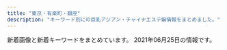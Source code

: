 ```yaml
---
title: "東京・有楽町・銀座"
description: "キーワード別にの巨乳アジアン・チャイナエステ嬢情報をまとめました。"
---
```


新着画像と新着キーワードをまとめています。
2021年06月25日の情報です。

<DmmAffiliateIns />
<KeywordTable
  shops={
    [
    {
        "station": "\u8305\u5834\u753a\u99c511\u756a\u51fa\u53e3",
        "url": "http://www.kayabatyo-massage.work/",
        "img_links": [
            "http://www.kayabatyo-massage.work/images/mainvisual_01_s.jpg",
            "http://www.kayabatyo-massage.work/images/mainvisual_02_s.jpg",
            "http://www.kayabatyo-massage.work/images/sw_home.png",
            "http://www.kayabatyo-massage.work/images/recruit/nagare_06.png",
            "http://www.kayabatyo-massage.work/images/icon_ranking_03.png",
            "http://www.kayabatyo-massage.work/staff/hinata.jpg",
            "http://www.kayabatyo-massage.work/images/sw_tel.png",
            "http://www.kayabatyo-massage.work/images/recruit/nagare_02.jpg",
            "http://www.kayabatyo-massage.work/images/recruit/nagare_05.png",
            "http://www.kayabatyo-massage.work/images/head_interior.jpg",
            "http://www.kayabatyo-massage.work/images/icon_ranking_01.png",
            "http://www.kayabatyo-massage.work/images/recruit/nagare_01.jpg",
            "http://www.kayabatyo-massage.work/images/mainvisual_01.jpg",
            "http://www.kayabatyo-massage.work/images/recruit/req_03.jpg",
            "http://www.kayabatyo-massage.work/images/recruit/nagare_07.png",
            "http://www.kayabatyo-massage.work/images/no_image.jpg",
            "http://www.kayabatyo-massage.work/images/icon_new.png",
            "http://www.kayabatyo-massage.work/images/recruit/point_07.png",
            "http://www.kayabatyo-massage.work/images/recruit/point_03.png",
            "http://www.kayabatyo-massage.work/images/mainvisual_02.jpg",
            "http://www.kayabatyo-massage.work/images/recruit/point_04.png",
            "http://www.kayabatyo-massage.work/images/recruit/message_03.png",
            "http://www.kayabatyo-massage.work/images/recruit/sp_mainvisual.jpg",
            "http://www.kayabatyo-massage.work/staff/kaoru.jpg",
            "http://www.kayabatyo-massage.work/images/recruit/point_06.png",
            "http://www.kayabatyo-massage.work/images/recruit/point_05.png",
            "http://www.kayabatyo-massage.work/images/recruit/nagare_03.jpg",
            "http://www.kayabatyo-massage.work/images/head_therapist.jpg",
            "http://www.kayabatyo-massage.work/images/recruit/point_08.png",
            "http://www.kayabatyo-massage.work/images/trigger.jpg",
            "http://www.kayabatyo-massage.work/images/icon_ranking_02.png",
            "http://www.kayabatyo-massage.work/images/recruit/point_09.png",
            "http://www.kayabatyo-massage.work/staff/nanami.jpg"
        ],
        "keywords": {},
        "name": "Angela"
    },
    {
        "station": "\u8305\u5834\u753a\u99c510\u756a\u51fa\u53e3",
        "keywords": {},
        "name": "\u6975\u4e0a\u30e1\u30f3\u30ba\u30a2\u30ed\u30de\u65e5\u672c\u6a4b",
        "url": "https://aroma.tyo.cm/",
        "img_links": []
    },
    {
        "name": "COMODO -\u30b3\u30e2\u30c9-",
        "url": "http://www.comodo.relaxjp.info/",
        "keywords": {
            "88": 1,
            "D": 10,
            "85": 2,
            "90": 1,
            "E": 1,
            "C": 1,
            "87": 9
        },
        "img_links": [
            "http://www.comodo.relaxjp.info/files/012-02.jpg",
            "http://www.comodo.relaxjp.info/files/003.jpg",
            "http://www.comodo.relaxjp.info/files/002-02.jpg",
            "http://www.comodo.relaxjp.info/images/s_link.jpg",
            "http://www.comodo.relaxjp.info/files/014-03.jpg",
            "http://www.comodo.relaxjp.info/files/010-02.jpg",
            "http://www.comodo.relaxjp.info/files/007-03.jpg",
            "http://www.comodo.relaxjp.info/files/012.jpg",
            "http://www.comodo.relaxjp.info/files/011.jpg",
            "http://www.comodo.relaxjp.info/files/010.jpg",
            "http://www.comodo.relaxjp.info/files/001.jpg",
            "http://www.comodo.relaxjp.info/files/007.jpg",
            "http://www.comodo.relaxjp.info/files/013-03.jpg",
            "http://www.comodo.relaxjp.info/files/016-03.jpg",
            "http://www.comodo.relaxjp.info/files/002.jpg",
            "http://www.comodo.relaxjp.info/files/015-03.jpg",
            "http://www.comodo.relaxjp.info/files/014-02.jpg",
            "http://www.comodo.relaxjp.info/files/017-03.jpg",
            "http://www.comodo.relaxjp.info/files/013.jpg",
            "http://www.comodo.relaxjp.info/images/bj3.jpg",
            "http://www.comodo.relaxjp.info/images/bj1.jpg",
            "http://www.comodo.relaxjp.info/files/014.jpg",
            "http://www.comodo.relaxjp.info/images/top.png",
            "http://www.comodo.relaxjp.info/files/010-03.jpg",
            "http://www.comodo.relaxjp.info/files/002-03.jpg",
            "http://www.comodo.relaxjp.info/files/015.jpg",
            "http://www.comodo.relaxjp.info/files/016-02.jpg",
            "http://www.comodo.relaxjp.info/files/011-03.jpg",
            "http://www.comodo.relaxjp.info/files/005-02.jpg",
            "http://www.comodo.relaxjp.info/files/013-02.jpg",
            "http://www.comodo.relaxjp.info/files/001-02.jpg",
            "http://www.comodo.relaxjp.info/files/003-03.jpg",
            "http://www.comodo.relaxjp.info/images/s_news.jpg",
            "http://www.comodo.relaxjp.info/images/s_info.jpg",
            "http://www.comodo.relaxjp.info/files/015-02.jpg",
            "http://www.comodo.relaxjp.info/files/003-02.jpg",
            "http://www.comodo.relaxjp.info/files/012-03.jpg",
            "http://www.comodo.relaxjp.info/files/007-02.jpg",
            "http://www.comodo.relaxjp.info/files/016.jpg",
            "http://www.comodo.relaxjp.info/images/hua.jpg",
            "http://www.comodo.relaxjp.info/files/017.jpg",
            "http://www.comodo.relaxjp.info/files/011-02.jpg",
            "http://www.comodo.relaxjp.info/files/005.jpg",
            "http://www.comodo.relaxjp.info/images/s_staff.jpg",
            "http://www.comodo.relaxjp.info/files/017-02.jpg",
            "http://www.comodo.relaxjp.info/files/001-03.jpg",
            "http://www.comodo.relaxjp.info/files/005-03.jpg"
        ],
        "station": "\u99ac\u55b0\u6a2a\u5c71\u99c5A2\u51fa\u53e3"
    },
    {
        "keywords": {
            "D": 5,
            "89": 4,
            "C": 3,
            "87": 2
        },
        "station": "\u8305\u5834\u753a\u99c51\u756a\u51fa\u53e3",
        "name": "\u685c\uff5e\u3055\u304f\u3089\uff5e",
        "url": "http://sakura.relaxnabi.com/",
        "img_links": [
            "http://sakura.relaxnabi.com/css/nav/nav-001.png",
            "http://sakura.relaxnabi.com/css/nav/nav-005.png",
            "http://sakura.relaxnabi.com/css/nav/nav-002.png",
            "http://sakura.relaxnabi.com/css/topright02.jpg",
            "http://sakura.relaxnabi.com/css/nav/nav-004.png",
            "http://sakura.relaxnabi.com/css/staff/staff003.jpg",
            "http://sakura.relaxnabi.com/css/staff/staff18.jpg",
            "http://sakura.relaxnabi.com/css/cam00001.png",
            "http://sakura.relaxnabi.com/css/staff/staff002.jpg",
            "http://sakura.relaxnabi.com/css/tel03.png",
            "http://sakura.relaxnabi.com/css/nav/nav-006.png",
            "http://sakura.relaxnabi.com/css/topleft01.png",
            "http://sakura.relaxnabi.com/css/staff/staff004.jpg",
            "http://sakura.relaxnabi.com/css/staff/staff005.jpg",
            "http://sakura.relaxnabi.com/css/staff/staff001.jpg",
            "http://sakura.relaxnabi.com/css/topleft02.png",
            "http://sakura.relaxnabi.com/css/nav/nav-003.png"
        ]
    },
    {
        "url": "http://koikst.xyz/",
        "keywords": {
            "E": 3,
            "85": 2,
            "89": 3,
            "C": 2
        },
        "station": "JR\u6771\u4eac\u99c5\u516b\u91cd\u6d32\u53e3",
        "img_links": [
            "http://koikst.xyz/_src/20886148/therapist-ito.jpg",
            "http://koikst.xyz/_src/20886009/img_2917.jpg",
            "http://koikst.xyz/_src/20886283/img20170527114635169213.png",
            "http://sunflower.jp.net/5.jpg",
            "http://koikst.xyz/_src/20886103/up.png",
            "http://koikst.xyz/_src/20886010/img_3017.jpg",
            "http://koikst.xyz/_src/20886007/_k3_6020.jpg",
            "http://koikst.xyz/_src/20886019/up.png",
            "http://koikst.xyz/_src/21089124/img20180325193504865361.png",
            "http://koikst.xyz/_src/20886231/_dsf0770_pp.jpg",
            "http://koikst.xyz/_src/20991736/t02200330_0640096013249885015.jpg",
            "http://koikst.xyz/_src/20886064/index_37.png",
            "http://koikst.xyz/_src/20886305/therapist-ito.jpg",
            "http://koikst.xyz/_src/20886061/index_34.png",
            "http://sunflower.jp.net/2.jpg",
            "http://koikst.xyz/_src/20886122/up.png",
            "http://koikst.xyz/_src/20886059/sign.png",
            "http://koikst.xyz/_src/20886310/wechatimg405.jpg",
            "http://koikst.xyz/_src/20885836/sign.jpg",
            "http://sunflower.jp.net/3.jpg",
            "http://koikst.xyz/_src/20886211/07958eda583eff2b24876adf03c0a434.jpg",
            "http://koikst.xyz/_src/51067440/wechatimg723.jpg",
            "http://koikst.xyz/_src/20886062/index_35.png",
            "http://koikst.xyz/_src/20886222/up.png",
            "http://koikst.xyz/_src/20886006/wechatimg36.jpg",
            "http://koikst.xyz/_src/20886063/index_36.png",
            "http://koikst.xyz/_src/20886058/sign.png",
            "http://koikst.xyz/_src/20885811/up.png",
            "http://koikst.xyz/_src/20886229/_dsf0778_pp.jpg",
            "http://koikst.xyz/_src/51067437/wechatimg724.jpg",
            "http://koikst.xyz/_src/20886060/index_33.png",
            "http://koikst.xyz/_src/20885828/up.png",
            "http://koikst.xyz/_src/51067433/wechatimg726.jpg",
            "http://koikst.xyz/_src/20886008/_k3_6019.jpg",
            "http://koikst.xyz/_src/20886233/906ab10dd05fdcaee1fa99bd6e5779ea.jpg",
            "http://koikst.xyz/_src/20886066/slider2.png",
            "http://koikst.xyz/_src/20885809/www.cman.png",
            "http://sunflower.jp.net/6.jpg",
            "http://koikst.xyz/_src/20885997/up.png",
            "http://koikst.xyz/_src/20886308/t02200330_0640096013249885015.jpg",
            "http://koikst.xyz/_src/20886303/07958eda583eff2b24876adf03c0a434.jpg",
            "http://koikst.xyz/_src/20886235/t02200330_0640096013249885015.jpg",
            "http://koikst.xyz/_src/51067435/wechatimg725.jpg",
            "http://koikst.xyz/_src/20886035/up.png",
            "http://koikst.xyz/_src/20886287/9c88380aa0315ec9292225a3223d62d9.jpg",
            "http://koikst.xyz/_src/20885845/up.png",
            "http://sunflower.jp.net/1.jpg",
            "http://koikst.xyz/_src/20886300/media-20170919.jpg",
            "http://koikst.xyz/_src/20886092/therapist-ito.jpg",
            "http://koikst.xyz/_src/20886065/index_38.png",
            "http://koikst.xyz/_src/20886111/_dsf0778_pp.jpg",
            "http://koikst.xyz/_src/20886005/wechatimg35.jpg"
        ],
        "name": "\u60a0"
    },
    {
        "name": "\u3086\u3089\u308a\u9999",
        "img_links": [
            "http://yurarika.work/staff/rara.jpg",
            "http://yurarika.work/staff/mirai1.jpg",
            "http://yurarika.work/staff/mika2.jpg",
            "http://yurarika.work/staff/aya2.jpg",
            "http://yurarika.work/staff/aya1.jpg",
            "http://yurarika.work/staff/rara2.jpg",
            "http://yurarika.work/staff/mika1.jpg",
            "http://yurarika.work/staff/mirai2.jpg",
            "http://yurarika.work/staff/mika.jpg",
            "http://yurarika.work/staff/mirai.jpg",
            "http://yurarika.work/img/all/loader.png",
            "http://yurarika.work/staff/rara1.jpg",
            "http://yurarika.work/staff/aya.jpg"
        ],
        "url": "http://yurarika.work/",
        "station": "\u6c34\u5929\u5bae\u524d\u99c58\u756a\u51fa\u53e3",
        "keywords": {
            "88": 6,
            "85": 10,
            "C": 14,
            "D": 6,
            "86": 4
        }
    },
    {
        "name": "\u30e9\u30d5\u30a3\u30fc\u30eb",
        "station": "\u65b0\u65e5\u672c\u6a4b\u99c55\u756a\u51fa\u53e3",
        "url": "http://s-este.net/",
        "keywords": {},
        "img_links": []
    },
    {
        "station": "JR\u65b0\u65e5\u672c\u6a4b\u99c56\u756a\u51fa\u53e3",
        "keywords": {
            "F": 2,
            "86": 4,
            "C": 36
        },
        "img_links": [
            "https://melodyspa.tokyo/images/st/yui.jpg",
            "https://melodyspa.tokyo/images/st/mina2.jpg",
            "https://melodyspa.tokyo/images/st/ringo.jpg",
            "https://melodyspa.tokyo/images/st/risa.jpg",
            "https://melodyspa.tokyo/images/st/yuri.jpg",
            "https://melodyspa.tokyo/images/st/you2.jpg",
            "https://melodyspa.tokyo/images/st/miho.jpg",
            "https://melodyspa.tokyo/images/st/st_.jpg",
            "https://melodyspa.tokyo/images/st/mina.jpg",
            "https://melodyspa.tokyo/images/st/rara2.jpg",
            "https://melodyspa.tokyo/images/st/yuna1.jpg",
            "https://melodyspa.tokyo/images/share/pagetop.png",
            "https://melodyspa.tokyo/images/st/yuna.jpg",
            "https://melodyspa.tokyo/images/st/you3.jpg",
            "https://melodyspa.tokyo/images/topimage/topimage.jpg",
            "https://melodyspa.tokyo/images/st/you.jpg",
            "https://melodyspa.tokyo/images/st/yuna2.jpg"
        ],
        "url": "https://melodyspa.tokyo/",
        "name": "Melody Spa -\u30e1\u30ed\u30c7\u30a3 \u30b9\u30d1-"
    },
    {
        "url": "https://angel-love.tyo.cm/",
        "name": "IRIS\u9280\u5ea7",
        "keywords": {
            "85": 10,
            "86": 5,
            "83": 5,
            "87": 5,
            "D": 20,
            "E": 5
        },
        "station": "\u9280\u5ea7\u99c5A5\u51fa\u53e3",
        "img_links": [
            "https://angel-love.tyo.cm/images/news_bj1.jpg",
            "https://angel-love.tyo.cm/images/room3.jpg",
            "https://angel-love.tyo.cm/photos/sites/27/2021/06/2021061603044938.jpg",
            "https://angel-love.tyo.cm/images/room4.jpg",
            "https://angel-love.tyo.cm/photos/sites/27/2021/06/2021061603040833.jpg",
            "https://angel-love.tyo.cm/photos/sites/27/2021/06/2021061603025566.jpg",
            "https://angel-love.tyo.cm/photos/sites/27/2021/06/2021061603034274.jpg",
            "https://angel-love.tyo.cm/images/news_bj3.jpg",
            "https://angel-love.tyo.cm/photos/sites/27/2021/06/2021061603031939.jpg",
            "https://angel-love.tyo.cm/images/s1.jpg",
            "https://angel-love.tyo.cm/images/s_staff.png",
            "https://angel-love.tyo.cm/images/mobile.jpg",
            "https://angel-love.tyo.cm/images/room1.jpg",
            "https://angel-love.tyo.cm/images/top.jpg",
            "https://angel-love.tyo.cm/images/s_news.jpg",
            "https://angel-love.tyo.cm/images/room2.jpg",
            "https://angel-love.tyo.cm/images/info.jpg",
            "https://angel-love.tyo.cm/images/s3.jpg"
        ]
    },
    {
        "station": "\u8305\u5834\u753a\u99c52\u756a\u51fa\u53e3",
        "img_links": [
            "https://kayabacho-mensesthe.com/wp/wp-content/uploads/2019/11/mitsuki-e1574244365134.jpg",
            "https://kayabacho-mensesthe.com/staff/mitsuki-s1.jpg",
            "https://kayabacho-mensesthe.com/wp/wp-content/uploads/2019/12/emi.jpg",
            "https://kayabacho-mensesthe.com/room/room-l2.jpg",
            "https://kayabacho-mensesthe.com/images/main3.jpg",
            "https://kayabacho-mensesthe.com/room/room-l8.jpg",
            "https://kayabacho-mensesthe.com/wp/wp-content/uploads/2020/03/IMG_1740-225x300.jpg",
            "https://kayabacho-mensesthe.com/images/top2.jpg",
            "https://kayabacho-mensesthe.com/icon/line.png",
            "https://kayabacho-mensesthe.com/wp/wp-content/uploads/2021/05/yuki-l.jpg",
            "https://kayabacho-mensesthe.com/room/room-l3.jpg",
            "https://kayabacho-mensesthe.com/icon/yelp.png",
            "https://kayabacho-mensesthe.com/staff/misaki-s1.jpg",
            "https://kayabacho-mensesthe.com/staff/yuna-s1.jpg",
            "https://kayabacho-mensesthe.com/images/top1.jpg",
            "https://kayabacho-mensesthe.com/images/flower.png",
            "https://kayabacho-mensesthe.com/images/main2.jpg",
            "https://kayabacho-mensesthe.com/images/mensesthe.jpg",
            "https://kayabacho-mensesthe.com/images/clear.png",
            "https://kayabacho-mensesthe.com/link/mens-esthe.png",
            "https://kayabacho-mensesthe.com/staff/urara-s1.jpg",
            "https://kayabacho-mensesthe.com/wp/wp-content/uploads/2021/01/yuna.jpg",
            "https://kayabacho-mensesthe.com/staff/miyu-s1.jpg",
            "https://kayabacho-mensesthe.com/room/room-l4.jpg",
            "https://kayabacho-mensesthe.com/room/room-l7.jpg",
            "https://kayabacho-mensesthe.com/wp/wp-content/uploads/2019/12/misaki.jpg",
            "https://kayabacho-mensesthe.com/wp/wp-content/uploads/2020/08/ayaka-1.jpg",
            "https://kayabacho-mensesthe.com/wp/wp-content/uploads/2019/12/IMG_8988.jpg",
            "https://kayabacho-mensesthe.com/wp/wp-content/uploads/2020/02/miyu.jpg",
            "https://kayabacho-mensesthe.com/icon/facebook.png",
            "https://kayabacho-mensesthe.com/wp/wp-content/uploads/2019/09/koko-1.jpg",
            "https://kayabacho-mensesthe.com/wp/wp-content/uploads/2020/10/aki-s1-150x150.jpg",
            "https://kayabacho-mensesthe.com/room/room-l5.jpg",
            "https://kayabacho-mensesthe.com/staff/emi-s1.jpg",
            "https://kayabacho-mensesthe.com/images/main1.jpg",
            "https://kayabacho-mensesthe.com/icon/twitter.png",
            "https://kayabacho-mensesthe.com/wp/wp-content/uploads/2020/08/ayaka-1-200x300.jpg",
            "https://kayabacho-mensesthe.com/staff/nao-s1.jpg",
            "https://kayabacho-mensesthe.com/images/main4.jpg",
            "https://kayabacho-mensesthe.com/wp/wp-content/uploads/2020/11/urara3.jpg",
            "https://kayabacho-mensesthe.com/images/top3.jpg",
            "https://kayabacho-mensesthe.com/staff/yuki-s.jpg",
            "https://kayabacho-mensesthe.com/wp/wp-content/uploads/2021/05/yuki-s-150x150.jpg",
            "https://kayabacho-mensesthe.com/room/room-l1.jpg",
            "https://kayabacho-mensesthe.com/images/footer-l.png",
            "https://kayabacho-mensesthe.com/staff/ayaka-s1.jpg",
            "https://kayabacho-mensesthe.com/room/room-l6.jpg",
            "https://kayabacho-mensesthe.com/images/footer-r.png",
            "https://kayabacho-mensesthe.com/wp/wp-content/uploads/2019/12/mitsuki.jpg",
            "https://kayabacho-mensesthe.com/staff/rin-s1.jpg"
        ],
        "url": "https://kayabacho-mensesthe.com/",
        "name": "Spa Ananda",
        "keywords": {
            "D": 12,
            "C": 11,
            "E": 2
        }
    },
    {
        "station": "\u5c0f\u4f1d\u99ac\u753a\u99c51\u756a\u51fa\u53e3",
        "url": "http://lucky.geo.jp/",
        "img_links": [
            "http://lucky.geo.jp/dozdLZQPkhPUwC2.png",
            "http://lucky.geo.jp/2/uploadimg/1615487001.jpeg",
            "http://lucky.geo.jp/2/uploadimg/1593756798.jpg",
            "http://lucky.geo.jp/vis_theptframe.png",
            "http://lucky.geo.jp/2/uploadimg/1613285139.jpeg",
            "http://lucky.geo.jp/int1.png",
            "http://lucky.geo.jp/2/uploadimg/1565558725.jpg",
            "http://lucky.geo.jp/2/uploadimg/1596225793.jpg",
            "https://LUCKY.pwchp.com/images/vis_theptframe.png",
            "http://lucky.geo.jp/2/uploadimg/1597029716.jpg",
            "http://lucky.geo.jp/2/uploadimg/1610000464.jpeg",
            "http://lucky.geo.jp/2/uploadimg/1589888939.jpg",
            "http://lucky.geo.jp/2/uploadimg/1610946975.jpeg",
            "http://lucky.geo.jp/2/uploadimg/1593756884.jpg",
            "http://lucky.geo.jp/2/uploadimg/1574764277.jpg",
            "http://lucky.geo.jp/2/uploadimg/1619245065.jpeg"
        ],
        "keywords": {
            "87": 24,
            "C": 48,
            "83": 48,
            "E": 24,
            "D": 24,
            "92": 12,
            "90": 48,
            "85": 24
        },
        "name": "LUCKY \uff5e\u30e9\u30c3\u30ad\u30fc\uff5e"
    },
    {
        "name": "Dream",
        "img_links": [
            "https://ningyocho-esthe.work/images/dream/staff/2.jpg",
            "https://ningyocho-esthe.work/images/dream/staff/3.jpg",
            "https://ningyocho-esthe.work/images/dream/staff/ni.jpeg",
            "https://ningyocho-esthe.work/images/dream/common/gallery_01.png",
            "https://ningyocho-esthe.work/images/dream/common/gallery_05.png",
            "https://ningyocho-esthe.work/images/dream/home/teaser.png",
            "https://ningyocho-esthe.work/images/dream/staff/imgapp6.jpg",
            "https://ningyocho-esthe.work/images/dream/staff/\u5929\u4f7f\u591c\u6708.jpeg",
            "https://ningyocho-esthe.work/images/dream/common/credit_03.png",
            "https://ningyocho-esthe.work/images/dream/staff/13.jpg",
            "https://ningyocho-esthe.work/images/dream/staff/1.jpg",
            "https://ningyocho-esthe.work/images/dream/staff/\u30ca\u30ca.jpg",
            "https://ningyocho-esthe.work/images/dream/common/side_bnr_01.png",
            "https://ningyocho-esthe.work/images/dream/nvpuai2.jpeg",
            "https://ningyocho-esthe.work/images/dream/home/image_02.png",
            "https://ningyocho-esthe.work/images/dream/common/gallery_10.png",
            "https://ningyocho-esthe.work/images/dream/staff/imgapp_1.jpg",
            "https://ningyocho-esthe.work/images/dream/common/gallery_07.png",
            "https://ningyocho-esthe.work/images/dream/home/image_03.png",
            "https://ningyocho-esthe.work/images/dream/common/gallery_06.png",
            "https://ningyocho-esthe.work/images/dream/common/gallery_04.png",
            "https://ningyocho-esthe.work/images/dream/common/gallery_09.png",
            "https://ningyocho-esthe.work/images/dream/common/gallery_02.png",
            "https://ningyocho-esthe.work/images/dream/staff/\u3042\u307f.jpg",
            "https://ningyocho-esthe.work/images/dream/home/image_01.png",
            "https://ningyocho-esthe.work/images/dream/common/side_bnr_02.png",
            "https://ningyocho-esthe.work/images/dream/common/header_info.png",
            "https://ningyocho-esthe.work/images/dream/common/gallery_03.png",
            "https://ningyocho-esthe.work/images/dream/staff/imgapp_3.jpg",
            "https://ningyocho-esthe.work/images/dream/common/header_phone_pc.png",
            "https://ningyocho-esthe.work/images/dream/common/credit_01.png",
            "https://ningyocho-esthe.work/images/dream/common/credit_02.png",
            "https://ningyocho-esthe.work/images/dream/common/gallery_08.png"
        ],
        "url": "https://ningyocho-esthe.work/",
        "station": "\u4eba\u5f62\u753a\u99c5A1\u51fa\u53e3",
        "keywords": {
            "\u30bb\u30af\u30b7\u30fc": 3,
            "88": 1
        }
    },
    {
        "keywords": {
            "C": 9
        },
        "img_links": [
            "http://arm-heal.com/pic/topimg1.png",
            "http://arm-heal.com/pic/topimg2.png",
            "http://arm-heal.com/pic/head.jpg",
            "http://arm-heal.com/img/ttl_staff.jpg",
            "http://arm-heal.com/staff/miki/01.jpg",
            "http://arm-heal.com/img/ttl_rec.png",
            "http://arm-heal.com/staff/kiki/01.jpg",
            "http://arm-heal.com/img/ttl_mobile.png",
            "http://arm-heal.com/pic/topimg5.png",
            "http://arm-heal.com/staff/yuki/01.jpg",
            "http://arm-heal.com/staff/yuuyuu/01.jpg",
            "http://arm-heal.com/img/att.png",
            "http://arm-heal.com/img/corona.png",
            "http://arm-heal.com/staff/mimi/01.jpg",
            "http://arm-heal.com/i/files/homeimg.jpg",
            "http://arm-heal.com/pic/topimg3.png",
            "http://arm-heal.com/staff/aya/01.jpg",
            "http://arm-heal.com/staff/ai/01.jpg",
            "http://arm-heal.com/pic/topimg4.png"
        ],
        "name": "\u7d05\u8449",
        "url": "http://arm-heal.com/",
        "station": "\u516b\u4e01\u5800\u99c5A5\u53e3"
    },
    {
        "name": "\u7652\u3057\u306e\u6d77",
        "station": "\u65b0\u5bcc\u753a\u99c5",
        "url": "http://xn--vckg5a5c7c8c1czd.in.net/",
        "keywords": {
            "D": 20,
            "86": 24,
            "E": 4
        },
        "img_links": [
            "http://xn--vckg5a5c7c8c1czd.in.net/images/index_01.jpg",
            "http://xn--vckg5a5c7c8c1czd.in.net/images/an_2_03.jpg",
            "http://xn--vckg5a5c7c8c1czd.in.net/images/staff_images/cg1.jpg",
            "http://xn--vckg5a5c7c8c1czd.in.net/images/staff_images/cg14.jpg",
            "http://xn--vckg5a5c7c8c1czd.in.net/images/an_1_03.jpg",
            "http://xn--vckg5a5c7c8c1czd.in.net/images/slider/slide2.jpg",
            "http://xn--vckg5a5c7c8c1czd.in.net/images/slider/slide3s.jpg",
            "http://xn--vckg5a5c7c8c1czd.in.net/images/slider/slide1.jpg",
            "http://xn--vckg5a5c7c8c1czd.in.net/images/an_1_02.jpg",
            "http://xn--vckg5a5c7c8c1czd.in.net/images/an_1_06.jpg",
            "http://xn--vckg5a5c7c8c1czd.in.net/images/staff_images/cg5.jpg",
            "http://xn--vckg5a5c7c8c1czd.in.net/images/an_2_06.jpg",
            "http://xn--vckg5a5c7c8c1czd.in.net/images/staff_images/top_small_14.jpg",
            "http://xn--vckg5a5c7c8c1czd.in.net/images/QRcode.jpg",
            "http://xn--vckg5a5c7c8c1czd.in.net/images/staff_images/cg2.jpg",
            "http://xn--vckg5a5c7c8c1czd.in.net/images/an_1_07.jpg",
            "http://xn--vckg5a5c7c8c1czd.in.net/images/staff_images/top_small_5.jpg",
            "http://xn--vckg5a5c7c8c1czd.in.net/images/no.png",
            "http://xn--vckg5a5c7c8c1czd.in.net/images/an_2_04.jpg",
            "http://xn--vckg5a5c7c8c1czd.in.net/images/staff_images/cg17.jpg",
            "http://xn--vckg5a5c7c8c1czd.in.net/images/staff_images/top_small_16.jpg",
            "http://xn--vckg5a5c7c8c1czd.in.net/images/staff_images/cg16.jpg",
            "http://xn--vckg5a5c7c8c1czd.in.net/images/an_2_02.jpg",
            "http://xn--vckg5a5c7c8c1czd.in.net/images/slider/slide1s.jpg",
            "http://xn--vckg5a5c7c8c1czd.in.net/images/staff_images/top_small_2.jpg",
            "http://xn--vckg5a5c7c8c1czd.in.net/images/staff_images/top_small_1.jpg",
            "http://xn--vckg5a5c7c8c1czd.in.net/images/slider/slide3.jpg",
            "http://xn--vckg5a5c7c8c1czd.in.net/images/slider/slide2s.jpg",
            "http://xn--vckg5a5c7c8c1czd.in.net/images/an_2_07.jpg",
            "http://xn--vckg5a5c7c8c1czd.in.net/images/an_2_05.jpg",
            "http://xn--vckg5a5c7c8c1czd.in.net/images/staff_images/top_small_17.jpg",
            "http://xn--vckg5a5c7c8c1czd.in.net/images/an_1_04.jpg"
        ]
    },
    {
        "keywords": {
            "E": 1,
            "C": 1,
            "87": 1,
            "89": 1,
            "D": 4
        },
        "station": "\u6771\u9280\u5ea7\u99c5A7\u51fa\u53e3",
        "url": "https://est-tiara.info/",
        "name": "Tiara-\u30c6\u30a4\u30a2\u30e9-",
        "img_links": [
            "https://est-tiara.info/staffPhoto/s20210304095845.jpg",
            "https://est-tiara.info/images/returnBtn.png",
            "https://est-tiara.info/images/mobile.png",
            "https://est-tiara.info/staffPhoto/s20201016083614.jpg",
            "https://est-tiara.info/images/gallery/r3.jpg",
            "https://est-tiara.info/staffPhoto/b20210304100121.jpg",
            "https://est-tiara.info/images/gallery/r6.jpg",
            "https://est-tiara.info/staffPhoto/b20210304100038.jpg",
            "https://est-tiara.info/images/gallery/r7.jpg",
            "https://est-tiara.info/staffPhoto/s20201016083828.jpg",
            "https://est-tiara.info/js/sliderLine/slide_prev.png",
            "https://est-tiara.info/uploadfiles/Image/campaignEstTiaraInfo.jpg",
            "https://est-tiara.info/images/gallery/r8.jpg",
            "https://est-tiara.info/staffPhoto/s20210304095739.jpg",
            "https://est-tiara.info/staffPhoto/b20201016083614.jpg",
            "https://est-tiara.info/js/sliderLine/slide_next.png",
            "https://est-tiara.info/images/gallery/r2.jpg",
            "https://est-tiara.info/images/gallery/r1.jpg",
            "https://est-tiara.info/staffPhoto/b20210304095623.jpg",
            "https://est-tiara.info/staffPhoto/b20210304095845.jpg",
            "https://est-tiara.info/staffPhoto/b20210304095739.jpg",
            "https://est-tiara.info/images/gallery/r4.jpg",
            "https://est-tiara.info/staffPhoto/s20210304095623.jpg",
            "https://est-tiara.info/staffPhoto/b20201016083828.jpg",
            "https://est-tiara.info/staffPhoto/s20210304100038.jpg",
            "https://est-tiara.info/images/gallery/r5.jpg",
            "https://est-tiara.info/staffPhoto/s20210304100121.jpg"
        ]
    },
    {
        "name": "Lotus\uff5e\u30ed\u30fc\u30bf\u30b9\uff5e",
        "url": "http://missyou-esthe.com/",
        "station": "\u65b0\u5bcc\u753a\u99c53\u756a\u51fa\u53e3",
        "img_links": [
            "http://missyou-esthe.com/img/tt18.jpg",
            "http://missyou-esthe.com/img/t2.jpg",
            "http://missyou-esthe.com/img/tt20.jpg",
            "http://missyou-esthe.com/img/tt16.jpg",
            "http://missyou-esthe.com/img/cg14.jpg",
            "http://missyou-esthe.com/img/tt17.jpg",
            "http://missyou-esthe.com/img/no.png",
            "http://missyou-esthe.com/img/tt13.jpg",
            "http://missyou-esthe.com/img/cg03.jpg",
            "http://missyou-esthe.com/img/cg091.jpg",
            "http://missyou-esthe.com/img/tt11.jpg",
            "http://missyou-esthe.com/img/cg08.jpg",
            "http://missyou-esthe.com/img/tt1.jpg",
            "http://missyou-esthe.com/img/cg01.jpg",
            "http://missyou-esthe.com/img/f.jpg",
            "http://missyou-esthe.com/img/mr1.jpg",
            "http://missyou-esthe.com/img/f1.jpg",
            "http://missyou-esthe.com/img/cg10.jpg",
            "http://missyou-esthe.com/img/tt4.jpg",
            "http://missyou-esthe.com/img/cg06.jpg",
            "http://missyou-esthe.com/img/tt14.jpg",
            "http://missyou-esthe.com/img/tt21.jpg",
            "http://missyou-esthe.com/img/tt2.jpg",
            "http://missyou-esthe.com/img/cg05.jpg",
            "http://missyou-esthe.com/img/cg02.jpg",
            "http://missyou-esthe.com/img/tt12.jpg",
            "http://missyou-esthe.com/img/t3.jpg",
            "http://missyou-esthe.com/img/lin.jpg",
            "http://missyou-esthe.com/img/tt15.jpg",
            "http://missyou-esthe.com/img/cg13.jpg",
            "http://missyou-esthe.com/img/cg04.jpg",
            "http://missyou-esthe.com/img/cg07.jpg",
            "http://missyou-esthe.com/img/cg11.jpg",
            "http://missyou-esthe.com/img/tt19.jpg",
            "http://missyou-esthe.com/img/t1.jpg",
            "http://missyou-esthe.com/img/eve.jpg",
            "http://missyou-esthe.com/img/cg09.jpg"
        ],
        "keywords": {
            "86": 16,
            "87": 4,
            "85": 2
        }
    },
    {
        "url": "http://www.hitomebore.esjp.info/",
        "station": "\u65b0\u5bcc\u753a\u99c53\u756a\u51fa\u53e3",
        "keywords": {
            "C": 6,
            "86": 18,
            "D": 27,
            "85": 6,
            "88": 3,
            "87": 6
        },
        "name": "\u3072\u3068\u3081\u307c\u308c",
        "img_links": [
            "http://www.hitomebore.esjp.info/images/m4.jpg",
            "http://www.hitomebore.esjp.info/images/mainImg2.jpg",
            "http://www.hitomebore.esjp.info/files/015.jpg",
            "http://www.hitomebore.esjp.info/files/011.jpg",
            "http://www.hitomebore.esjp.info/files/007.jpg",
            "http://www.hitomebore.esjp.info/files/010.jpg",
            "http://www.hitomebore.esjp.info/images/mainImg_sub.jpg",
            "http://www.hitomebore.esjp.info/files/012.jpg",
            "http://www.hitomebore.esjp.info/images/m2.jpg",
            "http://www.hitomebore.esjp.info/files/009.jpg",
            "http://www.hitomebore.esjp.info/files/014.jpg",
            "http://www.hitomebore.esjp.info/images/m1.jpg",
            "http://www.hitomebore.esjp.info/files/013.jpg",
            "http://www.hitomebore.esjp.info/files/008.jpg",
            "http://www.hitomebore.esjp.info/files/002.jpg",
            "http://www.hitomebore.esjp.info/images/m3.jpg",
            "http://www.hitomebore.esjp.info/files/016.jpg",
            "http://www.hitomebore.esjp.info/images/btn2.png"
        ]
    },
    {
        "keywords": {
            "\u80f8": 2,
            "89": 21,
            "88": 21,
            "\u30bb\u30af\u30b7\u30fc": 1,
            "G": 6,
            "F": 6,
            "86": 6,
            "C": 12,
            "E": 13,
            "85": 6,
            "82": 3,
            "84": 3,
            "87": 12,
            "81": 3,
            "D": 30
        },
        "url": "http://luna-shine.info/",
        "img_links": [
            "http://luna-shine.info/uploads/lunashine/2019/12/e5beaee4bfa1e59bbee78987_201912071546181.jpg",
            "http://luna-shine.info/uploads/lunashine/2015/04/1111_e589afe69cac.jpg",
            "http://luna-shine.info/uploads/lunashine/2013/05/p1020464_e589afe69cac.jpg",
            "http://luna-shine.info/uploads/lunashine/2014/05/naomi1-276x3584.jpg",
            "http://luna-shine.info/uploads/lunashine/2015/04/1111_e589afe69cac1.jpg",
            "http://luna-shine.info/uploads/lunashine/2013/01/img_0427_e589afe69cac-276x368.jpg",
            "http://luna-shine.info/uploads/lunashine/2019/07/qqe59bbee78987201504181707251.jpg",
            "http://luna-shine.info/uploads/lunashine/2013/10/e381bfe3818d2_e589afe69cac.jpg",
            "http://luna-shine.info/uploads/lunashine/2015/03/8dbe4d07b4f1258c30f14b30e60c1466.png",
            "http://luna-shine.info/uploads/lunashine/2012/12/mobile.jpg",
            "http://luna-shine.info/uploads/lunashine/images/picup.png",
            "http://luna-shine.info/uploads/lunashine/2012/12/mailmaka.jpg",
            "http://luna-shine.info/uploads/lunashine/2013/01/room-5.jpg",
            "http://luna-shine.info/uploads/lunashine/2013/03/img_0522_e589afe69cac-1000x1333.jpg",
            "http://luna-shine.info/uploads/lunashine/2018/05/2.jpg",
            "http://luna-shine.info/uploads/lunashine/images/no-photo.jpg",
            "http://luna-shine.info/uploads/lunashine/2013/01/room-9.jpg",
            "http://luna-shine.info/uploads/lunashine/2013/10/e381bfe382841_e589afe69cac.jpg",
            "http://luna-shine.info/uploads/lunashine/2017/03/saki.jpg",
            "http://luna-shine.info/uploads/lunashine/2013/01/room-11.jpg",
            "http://luna-shine.info/uploads/lunashine/2015/03/11111.jpg",
            "http://luna-shine.info/uploads/lunashine/2015/01/2_e589afe69cac.jpg",
            "http://luna-shine.info/uploads/lunashine/2014/04/image_e589afe69cac.png",
            "http://luna-shine.info/uploads/lunashine/2019/05/e5beaee4bfa1e59bbee78987_201905171313091.jpg",
            "http://luna-shine.info/uploads/lunashine/2013/10/e38182e38286e381bf3_e589afe69cac.jpg",
            "http://luna-shine.info/uploads/lunashine/2016/12/img_4240.jpg",
            "http://luna-shine.info/uploads/lunashine/2013/01/room-2.jpg",
            "http://luna-shine.info/uploads/lunashine/2013/01/qiu-1.jpg",
            "http://luna-shine.info/uploads/lunashine/2019/12/e5beaee4bfa1e59bbee78987_20191207154634.jpg",
            "http://luna-shine.info/uploads/lunashine/2014/06/9c1b42356edc1bb51d040e0a1783fa97.png",
            "http://luna-shine.info/uploads/lunashine/2013/11/e381afe3828be3818b-1000x1333.jpg",
            "http://luna-shine.info/uploads/lunashine/2012/12/topview4.jpg",
            "http://luna-shine.info/uploads/lunashine/2019/03/e5beaee4bfa1e59bbee78987_201903161627476.jpg",
            "http://luna-shine.info/uploads/lunashine/2013/10/e381bfe38286e3818d-5_e589afe69cac.jpg",
            "http://luna-shine.info/uploads/lunashine/images/rq01.jpg",
            "http://luna-shine.info/uploads/lunashine/2019/04/e5beaee4bfa1e59bbee78987_2019031616274791.jpg",
            "http://luna-shine.info/uploads/lunashine/2019/05/e5beaee4bfa1e59bbee78987_20190517131309.jpg",
            "http://luna-shine.info/uploads/lunashine/2012/12/topview1.jpg",
            "http://luna-shine.info/uploads/lunashine/2013/01/room-6.jpg",
            "http://luna-shine.info/uploads/lunashine/2014/06/image-15.jpeg",
            "http://luna-shine.info/uploads/lunashine/2014/05/naomi1-276x3583.jpg",
            "http://luna-shine.info/uploads/lunashine/2014/06/image-14.jpeg",
            "http://luna-shine.info/uploads/lunashine/2013/11/e381afe3828be3818befbc92-1000x1333.jpg",
            "http://luna-shine.info/uploads/lunashine/2020/01/e5beaee4bfa1e59bbee78987_20190517131309.jpg",
            "http://luna-shine.info/uploads/lunashine/2015/09/1-12041z120344c1_e589afe69cac_e589afe69cac.jpg",
            "http://luna-shine.info/uploads/lunashine/2019/04/e5beaee4bfa1e59bbee78987_201903161627475.jpg",
            "http://luna-shine.info/uploads/lunashine/2014/05/22.jpg",
            "http://luna-shine.info/uploads/lunashine/2019/04/tel.jpg",
            "http://luna-shine.info/uploads/lunashine/2015/06/image1-266x4001.jpg",
            "http://luna-shine.info/uploads/lunashine/images/new_d.jpg",
            "http://luna-shine.info/uploads/lunashine/2015/12/qqe59bbee7898720151214133747.jpg",
            "http://luna-shine.info/uploads/lunashine/2013/01/img_0370_e589afe69cac-276x368.jpg",
            "http://luna-shine.info/uploads/lunashine/2019/03/e5beaee4bfa1e59bbee78987_201903141535171.jpg",
            "http://luna-shine.info/uploads/lunashine/2017/03/saki1.jpg",
            "http://luna-shine.info/uploads/lunashine/2013/01/room-8.jpg",
            "http://luna-shine.info/uploads/lunashine/2017/04/22221.jpg",
            "http://luna-shine.info/uploads/lunashine/2013/01/room-3.jpg",
            "http://luna-shine.info/uploads/lunashine/images/rq03.jpg",
            "http://luna-shine.info/uploads/lunashine/2013/10/4_e589afe69cac.jpg",
            "http://luna-shine.info/uploads/lunashine/2012/12/topview0.jpg",
            "http://luna-shine.info/uploads/lunashine/2012/12/topview3.jpg",
            "http://luna-shine.info/uploads/lunashine/2019/04/e5beaee4bfa1e59bbee78987_201903161627478.jpg",
            "http://luna-shine.info/uploads/lunashine/images/new_tit.jpg",
            "http://luna-shine.info/uploads/lunashine/2013/01/room-1.jpg",
            "http://luna-shine.info/uploads/lunashine/2015/01/11.jpg",
            "http://luna-shine.info/uploads/lunashine/2019/04/bottom.jpg",
            "http://luna-shine.info/uploads/lunashine/2016/11/31.jpg",
            "http://luna-shine.info/uploads/lunashine/2015/03/171f728230a16701d87b9e61ba70edf8.png",
            "http://luna-shine.info/uploads/lunashine/2013/01/room-10.jpg",
            "http://luna-shine.info/uploads/lunashine/2015/01/0.jpg",
            "http://luna-shine.info/uploads/lunashine/2019/04/flash1.jpg",
            "http://luna-shine.info/uploads/lunashine/2013/01/room-7.jpg"
        ],
        "name": "\u30eb\u30ca\u30b7\u30e3\u30a4\u30f3",
        "station": "\u5c0f\u4f1d\u99ac\u753a\u99c53\u756a\u51fa\u53e3"
    },
    {
        "url": "http://esthe-aroma.com/",
        "img_links": [
            "http://esthe-aroma.com/images/qrc.jpg",
            "http://esthe-aroma.com/images/btn2.png",
            "http://esthe-aroma.com/images/cg06.jpg",
            "http://esthe-aroma.com/images/icon_top.png",
            "http://esthe-aroma.com/images/cg10.jpg",
            "http://esthe-aroma.com/images/cg08.jpg",
            "http://esthe-aroma.com/images/icon_staff.png",
            "http://esthe-aroma.com/images/cg13.jpg",
            "http://esthe-aroma.com/images/icon_tel.png",
            "http://esthe-aroma.com/images/end-info.png",
            "http://esthe-aroma.com/images/cg07.jpg",
            "http://esthe-aroma.com/images/icon_concept.png",
            "http://esthe-aroma.com/images/cg02.jpg",
            "http://esthe-aroma.com/images/mainImg_sub.jpg",
            "http://esthe-aroma.com/images/photo03.jpg",
            "http://esthe-aroma.com/images/cg05.jpg",
            "http://esthe-aroma.com/images/cg09.jpg",
            "http://esthe-aroma.com/images/cg03.jpg",
            "http://esthe-aroma.com/images/cg11.jpg",
            "http://esthe-aroma.com/images/photo02.jpg",
            "http://esthe-aroma.com/images/cg01.jpg",
            "http://esthe-aroma.com/images/cg12.jpg",
            "http://esthe-aroma.com/images/photo01.jpg",
            "http://esthe-aroma.com/images/icon_info.png",
            "http://esthe-aroma.com/images/cg04.jpg"
        ],
        "keywords": {
            "86": 13,
            "C": 2,
            "D": 10,
            "E": 1
        },
        "station": "\u99ac\u55b0\u6a2a\u5c71\u99c5A2\u51fa\u53e3",
        "name": "Miss.9\uff5e\u30df\u30b9.\u30ad\u30e5\u30a6\uff5e"
    },
    {
        "url": "http://prime-relax.work/",
        "name": "PRIME\u30fb\u30d7\u30e9\u30a4\u30e0",
        "keywords": {
            "82": 1,
            "C": 7,
            "D": 10,
            "E": 1,
            "84": 5,
            "88": 1,
            "86": 7,
            "87": 4
        },
        "img_links": [
            "http://prime-relax.work/img/st07.jpg",
            "http://prime-relax.work/sp/img/sta5.jpg",
            "http://prime-relax.work/img/IMG_1667.jpg",
            "http://prime-relax.work/img/sta5.jpg",
            "http://prime-relax.work/sp/img/sys.jpg",
            "http://prime-relax.work/img/eve.jpg",
            "http://prime-relax.work/sp/img/sta11.jpg",
            "http://prime-relax.work/sp/img/add.jpg",
            "http://prime-relax.work/sp/img/add2.jpg",
            "http://prime-relax.work/sp/img/sta7.jpg",
            "http://prime-relax.work/sp/img/t-t.jpg",
            "http://prime-relax.work/img/bottom.png",
            "http://prime-relax.work/img/sta4.jpg",
            "http://prime-relax.work/img/sta13.jpg",
            "http://prime-relax.work/img/sta11.jpg",
            "http://prime-relax.work/img/sta14.jpg",
            "http://prime-relax.work/sp/img/tit.jpg",
            "http://prime-relax.work/sp/img/sta8.jpg",
            "http://prime-relax.work/sp/img/t-o.jpg",
            "http://prime-relax.work/img/bottom-.png",
            "http://prime-relax.work/img/body-.jpg",
            "http://prime-relax.work/sp/img/info.jpg",
            "http://prime-relax.work/img/st5.jpg",
            "http://prime-relax.work/sp/img/tel.jpg",
            "http://prime-relax.work/sp/img/sta12.jpg",
            "http://prime-relax.work/img/st013.jpg",
            "http://prime-relax.work/img/sta8.jpg",
            "http://prime-relax.work/sp/img/botton.jpg",
            "http://prime-relax.work/sp/img/pic.jpg",
            "http://prime-relax.work/sp/img/add3.jpg",
            "http://prime-relax.work/img/st7.jpg",
            "http://prime-relax.work/sp/img/pc.jpg",
            "http://prime-relax.work/img/sta12.jpg",
            "http://prime-relax.work/img/st11.jpg",
            "http://prime-relax.work/img/st9.jpg",
            "http://prime-relax.work/img/st08.jpg",
            "http://prime-relax.work/img/st8.jpg",
            "http://prime-relax.work/img/st4.jpg",
            "http://prime-relax.work/sp/img/t-a.jpg",
            "http://prime-relax.work/img/sta9.jpg",
            "http://prime-relax.work/img/sys.jpg",
            "http://prime-relax.work/img/st14.jpg",
            "http://prime-relax.work/sp/img/cam.jpg",
            "http://prime-relax.work/sp/img/p-9.jpg",
            "http://prime-relax.work/sp/img/sta9.jpg",
            "http://prime-relax.work/img/link300100.jpg",
            "http://prime-relax.work/img/link-.jpg",
            "http://prime-relax.work/img/sta7.jpg",
            "http://prime-relax.work/sp/img/t-s.jpg",
            "http://prime-relax.work/img/st014.jpg",
            "http://prime-relax.work/sp/img/time.jpg",
            "http://prime-relax.work/img/head.jpg",
            "http://prime-relax.work/sp/img/p-8.jpg",
            "http://prime-relax.work/sp/img/sta13.jpg",
            "http://prime-relax.work/sp/img/t-r.jpg",
            "http://prime-relax.work/sp/img/sta14.jpg",
            "http://prime-relax.work/img/st12.jpg",
            "http://prime-relax.work/sp/img/p-7.jpg",
            "http://prime-relax.work/img/mo.png",
            "http://prime-relax.work/img/link10033.jpg",
            "http://prime-relax.work/sp/img/sta4.jpg",
            "http://prime-relax.work/img/st04.jpg",
            "http://prime-relax.work/img/link20067.jpg",
            "http://prime-relax.work/img/IMG_1699.jpg",
            "http://prime-relax.work/img/st13.jpg",
            "http://prime-relax.work/img/IMG_1675.jpg",
            "http://prime-relax.work/img/IMG_1709.jpg"
        ],
        "station": "\u99ac\u55b0\u753a\u99c51\u756a\u51fa\u53e3"
    },
    {
        "img_links": [
            "http://toukasui.jpn.mn/images/top.jpg",
            "http://toukasui.jpn.mn/images/s_staff.png",
            "http://toukasui.jpn.mn/images/mobile.jpg",
            "http://toukasui.jpn.mn/images/room1.jpg",
            "http://toukasui.jpn.mn/photos/sites/49/2021/04/2021041715313779.jpg",
            "http://toukasui.jpn.mn/images/room2.jpg",
            "http://toukasui.jpn.mn/photos/sites/49/2019/02/2019021519245846.jpg",
            "http://toukasui.jpn.mn/images/room4.jpg",
            "http://toukasui.jpn.mn/photos/sites/49/2021/05/2021052012504273.jpg",
            "http://toukasui.jpn.mn/images/face.jpg",
            "http://toukasui.jpn.mn/photos/sites/49/2019/11/2019111002374421.jpg",
            "http://toukasui.jpn.mn/photos/sites/49/2019/02/2019020710305082.jpg",
            "http://toukasui.jpn.mn/photos/sites/49/2018/11/2018110702420266.jpg",
            "http://toukasui.jpn.mn/photos/sites/49/2019/03/2019030615101559.jpg",
            "http://toukasui.jpn.mn/images/room3.jpg",
            "http://toukasui.jpn.mn/photos/sites/49/2020/09/202009151644200.jpg",
            "http://toukasui.jpn.mn/images/pick.jpg",
            "http://toukasui.jpn.mn/photos/sites/49/2018/12/2018121411170742.jpg",
            "http://toukasui.jpn.mn/photos/sites/49/2019/09/2019091616543823.jpg",
            "http://toukasui.jpn.mn/photos/sites/49/2019/08/2019081010463794.jpg",
            "http://toukasui.jpn.mn/images/news.jpg"
        ],
        "station": "\u6771\u9280\u5ea7\u99c55\u756a\u51fa\u53e3",
        "keywords": {
            "88": 1,
            "85": 1,
            "87": 2,
            "D": 6,
            "E": 2,
            "86": 4
        },
        "name": "\u6843\u82b1\u6c34*\u3068\u3046\u304b\u3059\u3044",
        "url": "http://toukasui.jpn.mn/"
    },
    {
        "station": "\u4eba\u5f62\u753a\u99c5A1\u51fa\u53e3",
        "name": "COCOSIA",
        "img_links": [
            "http://cocosia-massage.work/img/sta6.jpg",
            "http://cocosia-massage.work/img/acc.jpg",
            "http://cocosia-massage.work/img/st2.jpg",
            "http://cocosia-massage.work/sp/img/st6.jpg",
            "http://cocosia-massage.work/img/sta5.jpg",
            "http://cocosia-massage.work/img/st5.jpg",
            "http://cocosia-massage.work/img/sta2.jpg",
            "http://cocosia-massage.work/img/newf.jpg",
            "http://cocosia-massage.work/img/st6.jpg",
            "http://cocosia-massage.work/sp/img/p-5.jpg",
            "http://cocosia-massage.work/img/sta4.jpg",
            "http://cocosia-massage.work/img/conc.jpg",
            "http://cocosia-massage.work/sp/img/t-r.jpg",
            "http://cocosia-massage.work/sp/img/p-3.jpg",
            "http://cocosia-massage.work/sp/img/pc.jpg",
            "http://cocosia-massage.work/img/xmas.png",
            "http://cocosia-massage.work/img/st3.jpg",
            "http://cocosia-massage.work/sp/img/p-4.jpg",
            "http://cocosia-massage.work/sp/img/t-s.jpg",
            "http://cocosia-massage.work/img/r9.jpg",
            "http://cocosia-massage.work/sp/img/qr.jpg",
            "http://cocosia-massage.work/img/st1.jpg",
            "http://cocosia-massage.work/img/news.jpg",
            "http://cocosia-massage.work/sp/img/cam4.jpg",
            "http://cocosia-massage.work/img/fla-2.jpg",
            "http://cocosia-massage.work/img/nos.jpg",
            "http://cocosia-massage.work/sp/img/sys.jpg",
            "http://cocosia-massage.work/img/sta1.jpg",
            "http://cocosia-massage.work/sp/img/st3.jpg",
            "http://cocosia-massage.work/sp/img/info.jpg",
            "http://cocosia-massage.work/img/st4.jpg",
            "http://cocosia-massage.work/sp/img/cam1.jpg",
            "http://cocosia-massage.work/sp/img/cam2.jpg",
            "http://cocosia-massage.work/sp/img/t-t2.jpg",
            "http://cocosia-massage.work/sp/img/t-t.jpg",
            "http://cocosia-massage.work/sp/img/botton.jpg",
            "http://cocosia-massage.work/sp/img/acc.jpg",
            "http://cocosia-massage.work/img/head2.jpg",
            "http://cocosia-massage.work/sp/img/st2.jpg",
            "http://cocosia-massage.work/sp/img/p-6.jpg",
            "http://cocosia-massage.work/sp/img/rec.jpg",
            "http://cocosia-massage.work/sp/img/st5.jpg",
            "http://cocosia-massage.work/sp/img/st1.jpg",
            "http://cocosia-massage.work/sp/img/cam3.jpg",
            "http://cocosia-massage.work/img/sta3.jpg",
            "http://cocosia-massage.work/img/fla-1.jpg",
            "http://cocosia-massage.work/sp/img/st4.jpg",
            "http://cocosia-massage.work/img/cncp.jpg"
        ],
        "keywords": {
            "E": 2,
            "C": 22,
            "F": 5,
            "85": 16,
            "D": 8,
            "88": 5,
            "87": 2
        },
        "url": "http://cocosia-massage.work/"
    },
    {
        "img_links": [
            "http://yume-sato.blue/uploads//sites/18/2020/09/pick.jpg",
            "http://yume-sato.blue/uploads//sites/18/2021/05/g3.jpg",
            "http://yume-sato.blue/uploads//sites/18/2021/04/1-225x300.jpg",
            "http://yume-sato.blue/uploads//sites/18/2021/05/g3-150x150.jpg",
            "http://yume-sato.blue/uploads//sites/18/2020/10/g2.jpg",
            "http://yume-sato.blue/uploads//sites/18/2020/09/g4.jpg",
            "http://yume-sato.blue/uploads//sites/18/2021/04/1.jpg",
            "http://yume-sato.blue/uploads//sites/18/2020/09/g4-150x150.jpg",
            "http://yume-sato.blue/uploads//sites/18/2020/09/news.jpg",
            "http://yume-sato.blue/uploads//sites/18/2021/06/g3-150x150.jpg",
            "http://yume-sato.blue/uploads//sites/18/2020/09/s_staff.png",
            "http://yume-sato.blue/uploads//sites/18/2020/09/g2-150x150.jpg",
            "http://yume-sato.blue/uploads//sites/18/2020/09/g5-150x150.jpg",
            "http://yume-sato.blue/uploads//sites/18/2020/09/g5.jpg",
            "http://yume-sato.blue/uploads//sites/18/2020/09/g6-150x150.jpg",
            "http://yume-sato.blue/uploads//sites/18/2020/09/top1-1.jpg",
            "http://yume-sato.blue/uploads//sites/18/2020/12/gg.jpg",
            "http://yume-sato.blue/uploads//sites/18/2020/09/g2.jpg",
            "http://yume-sato.blue/uploads//sites/18/2020/09/mobile-1.jpg",
            "http://yume-sato.blue/uploads//sites/18/2021/06/g3.jpg",
            "http://yume-sato.blue/uploads//sites/18/2020/09/g1-150x150.jpg",
            "http://yume-sato.blue/uploads//sites/18/2020/09/g6.jpg",
            "http://yume-sato.blue/uploads//sites/18/2020/09/g1.jpg",
            "http://yume-sato.blue/uploads//sites/18/2020/12/gg-150x150.jpg",
            "http://yume-sato.blue/uploads//sites/18/2020/09/top.jpg"
        ],
        "station": "\u4eba\u5f62\u753a\u99c5A6",
        "name": "\u5922\u306e\u90f7",
        "url": "http://yume-sato.blue/",
        "keywords": {}
    },
    {
        "url": "http://e-berry.work/index.html",
        "keywords": {},
        "station": "\u6c34\u5929\u5bae\u524d\u99c56\u756a\u51fa\u53e3",
        "name": "\u30a2\u30ed\u30de\u30a2\u30ea\u30a2",
        "img_links": [
            "http://e-berry.work/sp/img/ayumi1.jpg",
            "http://e-berry.work/sp/staff/haruka.jpg",
            "http://e-berry.work/sp/images/concept.jpg",
            "http://e-berry.work/sp/images/sys2.png",
            "http://e-berry.work/images/b2.jpg",
            "http://e-berry.work/images/concept.jpg",
            "http://e-berry.work/img/ai1.jpg",
            "http://e-berry.work/staff/yoko.jpg",
            "http://e-berry.work/staff/aya.jpg",
            "http://e-berry.work/sp/img/aya1.jpg",
            "http://e-berry.work/staff/hikari.jpg",
            "http://e-berry.work/sp/images/interior_t.png",
            "http://e-berry.work/img/aya1.jpg",
            "http://e-berry.work/images/sys3.jpg",
            "http://e-berry.work/sp/img/natumi1.jpg",
            "http://e-berry.work/img/hikari1.jpg",
            "http://e-berry.work/sp/img/hikari1.jpg",
            "http://e-berry.work/images/newsb.png",
            "http://e-berry.work/sp/img/nene1.jpg",
            "http://e-berry.work/sp/images/rec2.png",
            "http://e-berry.work/sp/img/ai1.jpg",
            "http://e-berry.work/img/natumi1.jpg",
            "http://e-berry.work/images/9.jpg",
            "http://e-berry.work/sp/img/haruka1.jpg",
            "http://e-berry.work/staff/haruka.jpg",
            "http://e-berry.work/sp/images/rec1.jpg",
            "http://e-berry.work/images/b1.jpg",
            "http://e-berry.work/sp/images/newsb.png",
            "http://e-berry.work/img/ayumi1.jpg",
            "http://e-berry.work/staff/nene.jpg",
            "http://e-berry.work/sp/images/b1.jpg",
            "http://e-berry.work/sp/images/tel.png",
            "http://e-berry.work/images/sm.jpg",
            "http://e-berry.work/img/haruka1.jpg",
            "http://e-berry.work/sp/staff/natumi.jpg",
            "http://e-berry.work/sp/staff/ayumi.jpg",
            "http://e-berry.work/images/newface.jpg",
            "http://e-berry.work/sp/images/staff_t.png",
            "http://e-berry.work/sp/staff/aya.jpg",
            "http://e-berry.work/sp/staff/moka.jpg",
            "http://e-berry.work/images/sys1.jpg",
            "http://e-berry.work/images/news_t.jpg",
            "http://e-berry.work/images/ac1.jpg",
            "http://e-berry.work/sp/images/news.png",
            "http://e-berry.work/sp/images/footer.jpg",
            "http://e-berry.work/images/int1.jpg",
            "http://e-berry.work/sp/img/yoko1.jpg",
            "http://e-berry.work/images/rec1.jpg",
            "http://e-berry.work/staff/rina.jpg",
            "http://e-berry.work/images/rec2.jpg",
            "http://e-berry.work/staff/moka.jpg",
            "http://e-berry.work/img/moka1.jpg",
            "http://e-berry.work/staff/natumi.jpg",
            "http://e-berry.work/sp/images/sys1.png",
            "http://e-berry.work/images/10.jpg",
            "http://e-berry.work/sp/images/9.jpg",
            "http://e-berry.work/sp/images/sys3.png",
            "http://e-berry.work/sp/img/rina1.jpg",
            "http://e-berry.work/images/interior_t.jpg",
            "http://e-berry.work/img/nene1.jpg",
            "http://e-berry.work/sp/staff/rina.jpg",
            "http://e-berry.work/staff/ai.jpg",
            "http://e-berry.work/images/staff_t.jpg",
            "http://e-berry.work/sp/img/moka1.jpg",
            "http://e-berry.work/images/head.jpg",
            "http://e-berry.work/sp/images/b2.jpg",
            "http://e-berry.work/sp/images/head.jpg",
            "http://e-berry.work/sp/images/10.jpg",
            "http://e-berry.work/staff/ayumi.jpg",
            "http://e-berry.work/img/rina1.jpg",
            "http://e-berry.work/images/sys2.jpg",
            "http://e-berry.work/sp/images/newface.png",
            "http://e-berry.work/sp/images/int1.png",
            "http://e-berry.work/sp/staff/nene.jpg",
            "http://e-berry.work/images/tgirl.jpg",
            "http://e-berry.work/img/yoko1.jpg",
            "http://e-berry.work/sp/images/int2.png",
            "http://e-berry.work/sp/staff/hikari.jpg",
            "http://e-berry.work/sp/staff/ai.jpg",
            "http://e-berry.work/sp/staff/yoko.jpg",
            "http://e-berry.work/images/int2.jpg",
            "http://e-berry.work/sp/images/topgirl.png",
            "http://e-berry.work/sp/images/ac1.jpg"
        ]
    },
    {
        "name": "Sweet",
        "img_links": [
            "http://sweet-massage.work/img/st02.jpg",
            "http://sweet-massage.work/sp/img/botton.jpg",
            "http://sweet-massage.work/sp/img/info.jpg",
            "http://sweet-massage.work/sp/img/s3.jpg",
            "http://sweet-massage.work/sp/img/st8.jpg",
            "http://sweet-massage.work/img/st1.jpg",
            "http://sweet-massage.work/sp/img/st1.jpg",
            "http://sweet-massage.work/sp/img/t-t.jpg",
            "http://sweet-massage.work/sp/img/st01.jpg",
            "http://sweet-massage.work/img/s3.jpg",
            "http://sweet-massage.work/sp/img/t-o.jpg",
            "http://sweet-massage.work/sp/img/st5.jpg",
            "http://sweet-massage.work/sp/img/st04.jpg",
            "http://sweet-massage.work/img/st01.jpg",
            "http://sweet-massage.work/sp/img/add2.jpg",
            "http://sweet-massage.work/sp/img/t-r.jpg",
            "http://sweet-massage.work/sp/img/st03.jpg",
            "http://sweet-massage.work/img/st05.jpg",
            "http://sweet-massage.work/img/sta8.jpg",
            "http://sweet-massage.work/img/st5.jpg",
            "http://sweet-massage.work/sp/img/sys.jpg",
            "http://sweet-massage.work/sp/img/pc.jpg",
            "http://sweet-massage.work/sp/img/st05.jpg",
            "http://sweet-massage.work/sp/img/st4.jpg",
            "http://sweet-massage.work/img/sta2.jpg",
            "http://sweet-massage.work/img/m1.png",
            "http://sweet-massage.work/img/s5.jpg",
            "http://sweet-massage.work/img/st3.jpg",
            "http://sweet-massage.work/img/s2.jpg",
            "http://sweet-massage.work/img/s1.jpg",
            "http://sweet-massage.work/img/sta5.jpg",
            "http://sweet-massage.work/sp/img/pic.jpg",
            "http://sweet-massage.work/img/st005.jpg",
            "http://sweet-massage.work/img/sta4.jpg",
            "http://sweet-massage.work/sp/img/st3.jpg",
            "http://sweet-massage.work/sp/img/s8.jpg",
            "http://sweet-massage.work/sp/img/s5.jpg",
            "http://sweet-massage.work/sp/img/time.jpg",
            "http://sweet-massage.work/sp/img/tit.jpg",
            "http://sweet-massage.work/img/st04.jpg",
            "http://sweet-massage.work/img/st8.jpg",
            "http://sweet-massage.work/img/st08.jpg",
            "http://sweet-massage.work/img/st2.jpg",
            "http://sweet-massage.work/sp/img/st08.jpg",
            "http://sweet-massage.work/img/sta3.jpg",
            "http://sweet-massage.work/img/mobile-1.png",
            "http://sweet-massage.work/sp/img/tel.jpg",
            "http://sweet-massage.work/sp/img/st02.jpg",
            "http://sweet-massage.work/img/sta1.jpg",
            "http://sweet-massage.work/img/s8.jpg",
            "http://sweet-massage.work/img/s4.jpg",
            "http://sweet-massage.work/img/st03.jpg",
            "http://sweet-massage.work/sp/img/t-a.jpg",
            "http://sweet-massage.work/img/foot-body.jpg",
            "http://sweet-massage.work/sp/img/s4.jpg",
            "http://sweet-massage.work/sp/img/add.jpg",
            "http://sweet-massage.work/sp/img/t-s.jpg",
            "http://sweet-massage.work/sp/img/st005.jpg",
            "http://sweet-massage.work/img/st4.jpg",
            "http://sweet-massage.work/sp/img/st2.jpg"
        ],
        "station": "\u8305\u5834\u753a\u99c53\u756a\u51fa\u53e3",
        "url": "http://sweet-massage.work/",
        "keywords": {
            "D": 6,
            "86": 6,
            "89": 3,
            "88": 3,
            "C": 6,
            "85": 6,
            "E": 6
        }
    }
]
}
/>
<DmmAffiliateScript />
